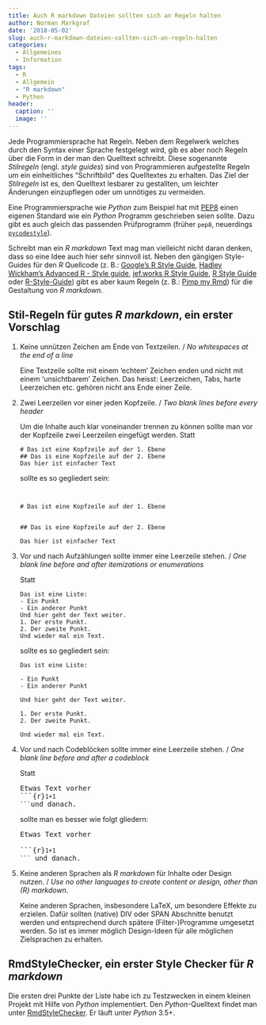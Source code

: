 ```yaml
---
title: Auch R markdown Dateien sollten sich an Regeln halten
author: Norman Markgraf
date: '2018-05-02'
slug: auch-r-markdown-dateien-sollten-sich-an-regeln-halten
categories:
  - Allgemeines
  - Information
tags:
  - R
  - Allgemein
  - "R markdown"
  - Python
header:
  caption: ''
  image: ''
---
```


Jede Programmiersprache hat Regeln.
Neben dem Regelwerk welches durch den Syntax einer Sprache festgelegt wird, gib es aber noch Regeln über die Form in der man den Quelltext schreibt.
Diese sogenannte *Stilregeln* (engl. *style guides*) sind von Programmieren aufgestellte Regeln um ein einheitliches "Schriftbild" des Quelltextes zu erhalten.
Das Ziel der *Stilregeln* ist es, den Quelltext lesbarer zu gestallten, um leichter Änderungen einzupflegen oder um unnötiges zu vermeiden.

Eine Programmiersprache wie *Python* zum Beispiel hat mit [PEP8](https://www.python.org/dev/peps/pep-0008/) einen eigenen Standard wie ein *Python* Programm geschrieben seien sollte.
Dazu gibt es auch gleich das passenden Prüfprogramm (früher `pep8`, neuerdings [`pycodestyle`](https://github.com/PyCQA/pycodestyle)).

Schreibt man ein *R markdown* Text mag man vielleicht nicht daran denken, dass so eine Idee auch hier sehr sinnvoll ist.
Neben den gängigen Style-Guides für den *R* Quellcode (z. B.: [Google's R Style Guide](https://google.github.io/styleguide/Rguide.xml), [Hadley Wickham's Advanced R - Style guide](http://adv-r.had.co.nz/Style.html), [jef.works R Style Guide](http://jef.works/R-style-guide/), [R Style Guide](https://csgillespie.wordpress.com/2010/11/23/r-style-guide/) oder [R-Style-Guide](https://github.com/rdatsci/PackagesInfo/wiki/R-Style-Guide)) gibt es aber kaum Regeln (z. B.: [Pimp my Rmd](https://holtzy.github.io/Pimp-my-rmd/)) für die Gestaltung von *R markdown*.


## Stil-Regeln für gutes *R markdown*, ein erster Vorschlag

1. Keine unnützen Zeichen am Ende von Textzeilen. / *No whitespaces at the end of a line*
    
    Eine Textzeile sollte mit einem 'echtem' Zeichen enden und nicht mit einem 'unsichtbarem' Zeichen.
    Das heisst: Leerzeichen, Tabs, harte Leerzeichen etc. gehören nicht ans Ende einer Zeile.
    
2. Zwei Leerzeilen vor einer jeden Kopfzeile. / *Two blank lines before every header*
    
    Um die Inhalte auch klar voneinander trennen zu können sollte man vor der Kopfzeile zwei Leerzeilen eingefügt werden.
    Statt
    
    ```
    # Das ist eine Kopfzeile auf der 1. Ebene
    ## Das is eine Kopfzeile auf der 2. Ebene
    Das hier ist einfacher Text
    ```
    
    sollte es so gegliedert sein:

    ```
    
    
    # Das ist eine Kopfzeile auf der 1. Ebene
    
    
    ## Das is eine Kopfzeile auf der 2. Ebene
    
    Das hier ist einfacher Text
    ```

3. Vor und nach Aufzählungen sollte immer eine Leerzeile stehen. / *One blank line before and after itemizations or enumerations*
   
   Statt
   
   ```
   Das ist eine Liste:
   - Ein Punkt
   - Ein anderer Punkt
   Und hier geht der Text weiter.
   1. Der erste Punkt.
   2. Der zweite Punkt.
   Und wieder mal ein Text.
   ```
   
   sollte es so gegliedert sein:
   
   ```
   Das ist eine Liste:

   - Ein Punkt
   - Ein anderer Punkt

   Und hier geht der Text weiter.
   
   1. Der erste Punkt.
   2. Der zweite Punkt.
   
   Und wieder mal ein Text.
   ```
   
4. Vor und nach Codeblöcken sollte immer eine Leerzeile stehen. / *One blank line before and after a codeblock*

   Statt
   
   <pre>
   Etwas Text vorher
   ```{r}<code>1+1
   ```</code>und danach.
   </pre>
   
   
   sollte man es besser wie folgt gliedern:
   
   <pre>
   Etwas Text vorher
   
   ```{r}<code>1+1
   ```</code> und danach.
   </pre>
   
5. Keine anderen Sprachen als *R markdown* für Inhalte oder Design nutzen. / *Use no other languages to create content or design, other than (R) markdown.*

   Keine anderen Sprachen, insbesondere LaTeX, um besondere Effekte zu erzielen. Dafür sollten (native) DIV oder SPAN Abschnitte benutzt werden und entsprechend durch spätere (Filter-)Programme umgesetzt werden. So ist es immer möglich Design-Ideen für alle möglichen Zielsprachen zu erhalten.


## RmdStyleChecker, ein erster Style Checker für *R markdown*

Die ersten drei Punkte der Liste habe ich zu Testzwecken in einem kleinen Projekt mit Hilfe von *Python* implementiert.
Den *Python*-Quelltext findet man unter [RmdStyleChecker](https://github.com/NMarkgraf/RmdStyleChecker). Er läuft unter *Python* 3.5+.

